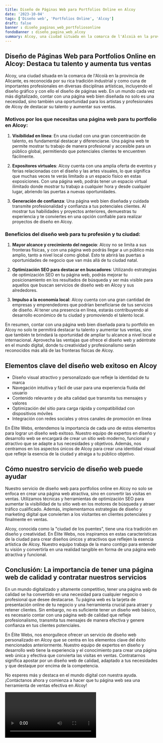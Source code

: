 ```yaml
---
title: Diseño de Páginas Web para Portfolios Online en Alcoy
date: '2023-10-04'
tags: ['Diseño web', 'Portfolios Online', 'Alcoy']
draft: false
banner : diseño_paginas_web_portfoliosonline
fondoBanner : diseño_pagina_web_alcoy
summary: Alcoy, una ciudad situada en la comarca de l'Alcoià en la provincia de Alicante, es reconocida por su rica tradición industrial y como cuna de importantes profesionales en diversas disciplinas artísticas, incluyendo el diseño gráfico y con ello el diseño de páginas web. En un mundo cada vez más digitalizado, contar con una página web bien diseñada no solo es una necesidad, sino también una oportunidad para los artistas y profesionales de Alcoy de destacar su talento y aumentar sus ventas.
---
```


## Diseño de Páginas Web para Portfolios Online en Alcoy: Destaca tu talento y aumenta tus ventas

Alcoy, una ciudad situada en la comarca de l'Alcoià en la provincia de Alicante, es reconocida por su rica tradición industrial y como cuna de importantes profesionales en diversas disciplinas artísticas, incluyendo el diseño gráfico y con ello el diseño de páginas web. En un mundo cada vez más digitalizado, contar con una página web bien diseñada no solo es una necesidad, sino también una oportunidad para los artistas y profesionales de Alcoy de destacar su talento y aumentar sus ventas.

### Motivos por los que necesitas una página web para tu portfolio en Alcoy:

1. **Visibilidad en línea**: En una ciudad con una gran concentración de talento, es fundamental destacar y diferenciarse. Una página web te permite mostrar tu trabajo de manera profesional y accesible para un público global, permitiendo que potenciales clientes te encuentren fácilmente.

2. **Expositores virtuales**: Alcoy cuenta con una amplia oferta de eventos y ferias relacionadas con el diseño y las artes visuales, lo que significa que muchas veces te verás limitado a un espacio físico en estas exposiciones. Con una página web, podrás tener un espacio virtual ilimitado donde mostrar tu trabajo a cualquier hora y desde cualquier lugar, abriendo las puertas a nuevas oportunidades.

3. **Generación de confianza**: Una página web bien diseñada y cuidada transmite profesionalidad y confianza a tus potenciales clientes. Al mostrar tus habilidades y proyectos anteriores, demuestras tu experiencia y te conviertes en una opción confiable para realizar proyectos de diseño en Alcoy.

### Beneficios del diseño web para tu profesión y tu ciudad:

1. **Mayor alcance y crecimiento del negocio**: Alcoy no se limita a sus fronteras físicas, y con una página web podrás llegar a un público más amplio, tanto a nivel local como global. Esto te abrirá las puertas a oportunidades de negocio que van más allá de tu ciudad natal.

2. **Optimización SEO para destacar en buscadores**: Utilizando estrategias de optimización SEO en tu página web, podrás mejorar tu posicionamiento en los resultados de búsqueda y ser más visible para aquellos que buscan servicios de diseño web en Alcoy y sus alrededores.

3. **Impulso a la economía local**: Alcoy cuenta con una gran cantidad de empresas y emprendedores que podrían beneficiarse de tus servicios de diseño. Al tener una presencia en línea, estarás contribuyendo al desarrollo económico de tu ciudad y promoviendo el talento local.

En resumen, contar con una página web bien diseñada para tu portfolio en Alcoy no solo te permitirá destacar tu talento y aumentar tus ventas, sino que también te brindará la oportunidad de ampliar tu alcance a nivel local e internacional. Aprovecha las ventajas que ofrece el diseño web y adéntrate en el mundo digital, donde tu creatividad y profesionalismo serán reconocidos más allá de las fronteras físicas de Alcoy.

<GifSeo />

<Cta />

## Elementos clave del diseño web exitoso en Alcoy

- Diseño visual atractivo y personalizado que refleje la identidad de tu marca
- Navegación intuitiva y fácil de usar para una experiencia fluida del usuario
- Contenido relevante y de alta calidad que transmita tus mensajes y valores
- Optimización del sitio para carga rápida y compatibilidad con dispositivos móviles
- Integración con redes sociales y otros canales de promoción en línea

En Élite Webs, entendemos la importancia de cada uno de estos elementos para lograr un diseño web exitoso. Nuestro equipo de expertos en diseño y desarrollo web se encargará de crear un sitio web moderno, funcional y atractivo que se adapte a tus necesidades y objetivos. Además, nos centramos en los aspectos únicos de Alcoy para crear una identidad visual que refleje la esencia de la ciudad y atraiga a tu público objetivo.

## Cómo nuestro servicio de diseño web puede ayudar

Nuestro servicio de diseño web para portfolios online en Alcoy no solo se enfoca en crear una página web atractiva, sino en convertir las visitas en ventas. Utilizamos técnicas y herramientas de optimización SEO para aumentar la visibilidad de tu sitio web en los motores de búsqueda y atraer tráfico cualificado. Además, implementamos estrategias de diseño y marketing digital que convierten a los visitantes en clientes potenciales y finalmente en ventas.

Alcoy, conocida como la "ciudad de los puentes", tiene una rica tradición en diseño y creatividad. En Élite Webs, nos inspiramos en estas características de la ciudad para crear diseños únicos y atractivos que reflejen la esencia artística de Alcoy. Nuestro equipo trabaja de la mano contigo para entender tu visión y convertirla en una realidad tangible en forma de una página web atractiva y funcional.

## Conclusión: La importancia de tener una página web de calidad y contratar nuestros servicios

En un mundo digitalizado y altamente competitivo, tener una página web de calidad se ha convertido en una necesidad para cualquier negocio o profesional que desee destacarse. Tu página web es la tarjeta de presentación online de tu negocio y una herramienta crucial para atraer y retener clientes. Sin embargo, no es suficiente tener un diseño web básico, es necesario contar con una página web de calidad que refleje profesionalismo, transmita tus mensajes de manera efectiva y genere confianza en tus clientes potenciales.

En Élite Webs, nos enorgullece ofrecer un servicio de diseño web personalizado en Alcoy que se centra en los elementos clave del éxito mencionados anteriormente. Nuestro equipo de expertos en diseño y desarrollo web tiene la experiencia y el conocimiento para crear una página web única y efectiva que convierta las visitas en ventas. Contratarnos significa apostar por un diseño web de calidad, adaptado a tus necesidades y que destaque por encima de la competencia.

No esperes más y destaca en el mundo digital con nuestra ayuda. ¡Contáctanos ahora y comienza a hacer que tu página web sea una herramienta de ventas efectiva en Alcoy!

<Video />

<CtaBot job='Portfolios Online' city='Alcoy'/>

<Gmaps query='Alcoy+españa+maps' />
